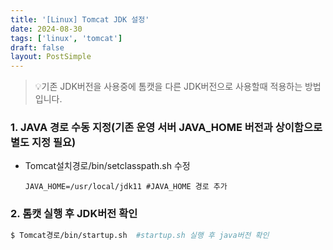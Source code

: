 ```yaml
---
title: '[Linux] Tomcat JDK 설정'
date: 2024-08-30
tags: ['linux', 'tomcat']
draft: false
layout: PostSimple
---
```


> 💡기존 JDK버전을 사용중에 톰캣을 다른 JDK버전으로 사용할때 적용하는 방법입니다.

### 1. JAVA 경로 수동 지정(기존 운영 서버 JAVA_HOME 버전과 상이함으로 별도 지정 필요)

- Tomcat설치경로/bin/setclasspath.sh 수정
  ```vim
  JAVA_HOME=/usr/local/jdk11 #JAVA_HOME 경로 추가
  ```

### 2. 톰캣 실행 후 JDK버전 확인

```bash
$ Tomcat경로/bin/startup.sh  #startup.sh 실행 후 java버전 확인
```
